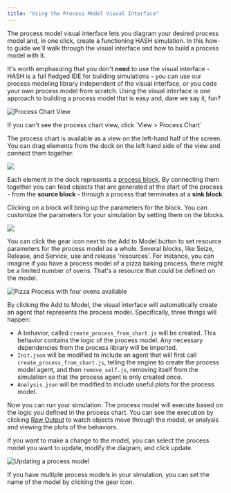 ```yaml
---
title: "Using the Process Model Visual Interface"
---
```


The process model visual interface lets you diagram your desired process model and, in one click, create a functioning HASH simulation. In this how-to guide we'll walk through the visual interface and how to build a process model with it.

It's worth emphasizing that you don't **need** to use the visual interface - HASH is a full fledged IDE for building simulations - you can use our process modeling library independent of the visual interface, or you code your own process model from scratch. Using the visual interface is one approach to building a process model that is easy and, dare we say it, fun?

![Process Chart View](https://cdn-us1.hash.ai/site/docs/image%20%2852%29.png)

<Hint style="info">
  If you can't see the process chart view, click `View > Process Chart`
</Hint>

The process chart is available as a view on the left-hand half of the screen. You can drag elements from the dock on the left hand side of the view and connect them together.

![](https://cdn-us1.hash.ai/site/docs/kapture-2021-03-29-at-19.57.12.gif)

Each element in the dock represents a [process block](/docs/simulations/concepts/designing-with-process-models/process-blocks). By connecting them together you can feed objects that are generated at the start of the process - from the **source block** - through a process that terminates at a **sink block**.

Clicking on a block will bring up the parameters for the block. You can customize the parameters for your simulation by setting them on the blocks.

![](https://cdn-us1.hash.ai/site/docs/kapture-2021-03-29-at-20.01.01.gif)

You can click the gear icon next to the Add to Model button to set resource parameters for the process model as a whole. Several blocks, like Seize, Release, and Service, use and release 'resources'. For instance, you can imagine if you have a process model of a pizza baking process, there might be a limited number of ovens. That's a resource that could be defined on the model.

![Pizza Process with four ovens available](https://cdn-us1.hash.ai/site/docs/image%20%2854%29.png)

By clicking the Add to Model, the visual interface will automatically create an agent that represents the process model. Specifically, three things will happen:

- A behavior, called `create_process_from_chart.js` will be created. This behavior contains the logic of the process model. Any necessary dependencies from the process library will be imported.
- `Init.json` will be modified to include an agent that will first call `create_process_from_chart.js`, telling the engine to create the process model agent, and then `remove_self.js`, removing itself from the simulation so that the process agent is only created once.
- `Analysis.json` will be modified to include useful plots for the process model.

Now you can run your simulation. The process model will execute based on the logic you defined in the process chart. You can see the execution by clicking [Raw Output](/docs/simulations/create/views/raw-data#raw-output) to watch objects move through the model, or analysis and viewing the plots of the behaviors.

If you want to make a change to the model, you can select the process model you want to update, modify the diagram, and click update.

![Updating a process model](https://cdn-us1.hash.ai/site/docs/updating_processes.gif)

If you have multiple process models in your simulation, you can set the name of the model by clicking the gear icon.
